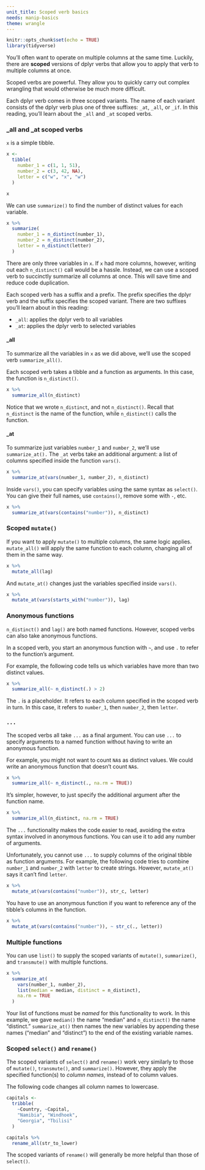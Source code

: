 ```yaml
---
unit_title: Scoped verb basics
needs: manip-basics
theme: wrangle
---
```


```r
knitr::opts_chunk$set(echo = TRUE)
library(tidyverse)
```

You'll often want to operate on multiple columns at the same time. Luckily, there are **scoped** versions of dplyr verbs that allow you to apply that verb to multiple columns at once.

Scoped verbs are powerful. They allow you to quickly carry out complex wrangling that would otherwise be much more difficult.

Each dplyr verb comes in three scoped variants. The name of each variant consists of the dplyr verb plus one of three suffixes: `_at`, `_all`, or `_if`. In this reading, you'll learn about the `_all` and `_at` scoped verbs. 

### _all and _at scoped verbs

`x` is a simple tibble. 

```r
x <-
  tibble(
    number_1 = c(1, 1, 51),
    number_2 = c(3, 42, NA),
    letter = c("w", "x", "w")
  )

x
```

We can use `summarize()` to find the number of distinct values for each variable.

```r
x %>% 
  summarize(
    number_1 = n_distinct(number_1),
    number_2 = n_distinct(number_2),
    letter = n_distinct(letter)
  )
```

There are only three variables in `x`. If `x` had more columns, however, writing out each `n_distinct()` call would be a hassle. Instead, we can use a scoped verb to succinctly summarize all columns at once. This will save time and reduce code duplication. 

Each scoped verb has a suffix and a prefix. The prefix specifies the dplyr verb and the suffix specifies the scoped variant. There are two suffixes you'll learn about in this reading:

* `_all`: applies the dplyr verb to all variables
* `_at`: applies the dplyr verb to selected variables

#### _all

To summarize all the variables in `x` as we did above, we'll use the scoped verb `summarize_all()`.

Each scoped verb takes a tibble and a function as arguments. In this case, the function is `n_distinct()`. 

```r
x %>% 
  summarize_all(n_distinct)
```

Notice that we wrote `n_distinct`, and not `n_distinct()`. Recall that `n_distinct` is the name of the function, while `n_distinct()` calls the function.

#### _at

To summarize just variables `number_1` and `number_2`, we'll use `summarize_at().` The `_at` verbs take an additional argument: a list of columns specified inside the function `vars()`.

```r
x %>% 
  summarize_at(vars(number_1, number_2), n_distinct)
```

Inside `vars()`, you can specify variables using the same syntax as `select()`. You can give their full names, use `contains()`, remove some with `-`, etc. 

```r
x %>% 
  summarize_at(vars(contains("number")), n_distinct)
```

### Scoped `mutate()`

If you want to apply `mutate()` to multiple columns, the same logic applies. `mutate_all()` will apply the same function to each column, changing all of them in the same way. 

```r
x %>% 
  mutate_all(lag)
```

And `mutate_at()` changes just the variables specified inside `vars()`. 

```r
x %>% 
  mutate_at(vars(starts_with("number")), lag)
```

### Anonymous functions

`n_distinct()` and `lag()` are both named functions. However, scoped verbs can also take anonymous functions.

In a scoped verb, you start an anonymous function with `~`, and use `.` to refer to the function's argument.

For example, the following code tells us which variables have more than two distinct values.

```r
x %>% 
  summarize_all(~ n_distinct(.) > 2)
```

The `.` is a placeholder. It refers to each column specified in the scoped verb in turn. In this case, it refers to `number_1`, then `number_2`, then `letter`.

### `...`

The scoped verbs all take `...` as a final argument. You can use `...` to specify arguments to a named function without having to write an anonymous function. 

For example, you might not want to count `NA`s as distinct values. We could write an anonymous function that doesn't count `NA`s.

```r
x %>% 
  summarize_all(~ n_distinct(., na.rm = TRUE))
```

It's simpler, however, to just specify the additional argument after the function name.

```r
x %>% 
  summarize_all(n_distinct, na.rm = TRUE)
```

The `...` functionality makes the code easier to read, avoiding the extra syntax involved in anonymous functions. You can use it to add any number of arguments.

Unfortunately, you cannot use `...` to supply columns of the original tibble as function arguments. For example, the following code tries to combine `number_1` and `number_2` with `letter` to create strings. However, `mutate_at()` says it can't find `letter`. 

```r
x %>% 
  mutate_at(vars(contains("number")), str_c, letter)
```

You have to use an anonymous function if you want to reference any of the tibble's columns in the function.

```r
x %>% 
  mutate_at(vars(contains("number")), ~ str_c(., letter))
```

### Multiple functions

You can use `list()` to supply the scoped variants of `mutate()`, `summarize()`, and `transmute()` with multiple functions. 

```r
x %>% 
  summarize_at(
    vars(number_1, number_2),
    list(median = median, distinct = n_distinct),
    na.rm = TRUE
  )
```

Your list of functions must be _named_ for this functionality to work. In this example, we gave `median()` the name "median" and `n_distinct()` the name "distinct." `summarize_at()` then names the new variables by appending these names ("median" and "distinct") to the end of the existing variable names. 

### Scoped `select()` and `rename()` 

The scoped variants of `select()` and `rename()` work very similarly to those of `mutate()`, `transmute()`, and `summarize()`. However, they apply the specified function(s) to *column names*, instead of to column values. 

The following code changes all column names to lowercase.

```r
capitals <-
  tribble(
    ~Country, ~Capital,
    "Namibia", "Windhoek",
    "Georgia", "Tbilisi"
  )

capitals %>% 
  rename_all(str_to_lower)
```

The scoped variants of `rename()` will generally be more helpful than those of `select()`.
